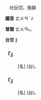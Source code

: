 
=={{ruby|彖|ㄊㄨㄢˋ}}==

　吐玩切，換韻

'''國音''' <rt>ㄊㄨㄢˋ</rt>∥

'''普閩''' <rt>ㄊㄨㄢ˪</rt>。

'''台甘''' {{ruby|(文)|ㄊㄨㄢ˪}}∥

    

==='''『{{ruby|彖|ㄊㄨㄢˋ}}{{ruby|辭|ㄘˊ}}』'''===
: [名] (台){{ruby|解|ㄍㄞˋ}}{{ruby|說|ㄙㄨㆤㆷ}}{{ruby|易|ㄧㆤㆶ ͘}}{{ruby|經|ㄍㄧㄥ}}{{ruby|八|ㄅㄚㆵ}}{{ruby|卦|ㄍㄨㄚ˪}}{{ruby|卦|ㄍㄨㄚ˪}}{{ruby|義|ㆣㄧ˫}}{{ruby|丌|ㆤ}}{{ruby|字|ㆢㄧ˫/ㄌㄧ˫}}{{ruby|句|ㄍㄨ˪}}。
    

==='''『{{ruby|彖|ㄊㄨㄢˋ}}{{ruby|傳|ㄓㄨㄢˋ}}』'''===
: [名] (台){{ruby|解|ㄍㄞˋ}}{{ruby|說|ㄙㄨㆤㆷ}}{{ruby|彖|ㄊㄨㄢ˪}}{{ruby|辭|ㄙㄨˊ}}{{ruby|丌|ㆤ}}{{ruby|字|ㆢㄧ˫/ㄌㄧ˫}}{{ruby|句|ㄍㄨ˪}}。
    
